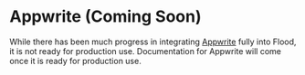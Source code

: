# Appwrite (Coming Soon)

While there has been much progress in integrating [Appwrite](https://appwrite.io/) fully into Flood, it is not ready for production use. Documentation for Appwrite will come once it is ready for production use.
